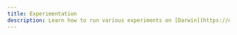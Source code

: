 ```yaml
---
title: Experimentation
description: Learn how to run various experiments on [Darwin](https://darwincloud.xyz), including Assay Integration and Protein Structure Prediction.
---
```


<Cards>
  <Card
    title="Protein Structure Prediction"
    icon="fa-solid fa-key"
    href="/api-reference"
  />
  <Card
    title="Bulk RNA-Seq Analysis"
    icon="fa-solid fa-stream"
    href="https://www.nextflow.io"
  />
  <Card
    title="Biomedical Imaging Suite"
    icon="fa-solid fa-network-wired"
    href="https://snakemake.readthedocs.io/en/stable/"
  />
  <Card
    title="Biological Assay Integration"
    icon="fa-solid fa-toolbox"
    href="https://docs.python.org/3/"
  />
  <Card
    title="OpenCRISPR-1"
    icon="fa-solid fa-toolbox"
    href="https://docs.python.org/3/"
  />
</Cards>
